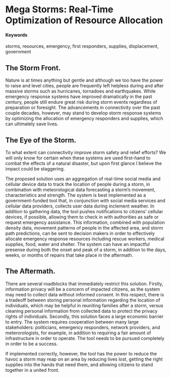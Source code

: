 # Mega Storms: Real-Time Optimization of Resource Allocation {#storm-resoirce-optimization}

#### Keywords

storms, resources, emergency, first responders, supplies, displacement, government

## The Storm Front.

Nature is at times anything but gentle and although we too have the power to raise and level cities, people are frequently left helpless during and after massive storms such as hurricanes, tornadoes and earthquakes. While emergency response systems have improved dramatically in the past century, people still endure great risk during storm events regardless of preparation or foresight. The advancements in connectivity over the past couple decades, however, may stand to develop storm response systems by optimizing the allocation of emergency responders and supplies, which can ultimately save lives.

## The Eye of the Storm.

To what extent can connectivity improve storm safety and relief efforts? We will only know for certain when these systems are used first-hand to combat the effects of a natural disaster, but upon first glance I believe the impact could be staggering.

The proposed solution uses an aggregation of real-time social media and cellular device data to track the location of people during a storm, in combination with meteorological data forecasting a storm's movement, characteristics and strength. The system is best implemented as a government-funded tool that, in conjunction with social media services and cellular data providers, collects user data during inclement weather. In addition to gathering data, the tool pushes notifications to citizens' cellular devices, if possible, allowing them to check in with authorities as safe or request emergency assistance. This information, combined with population density data, movement patterns of people in the affected area, and storm path predictions, can be sent to decision makers in order to effectively allocate emergency response resources including rescue workers, medical supplies, food, water and shelter. The system can have an impactful presense during both the onset and peak of a storm, in addition to the days, weeks, or months of repairs that take place in the aftermath.

## The Aftermath.

There are several roadblocks that immediately restrict this solution. Firstly, information privacy will be a concern of impacted citizens, as the system may need to collect data without informed consent. In this respect, there is a tradeoff between storing personal information regarding the location of individuals, which may be helpful in reuniting families after a storm, versus cleaning personal information from collected data to protect the privacy rights of individuals. Secondly, this solution faces a large economic barrier to entry. The system requires cooperation between many large stakeholders: politicians, emergency responders, network providers, and meterorologists, for example, in addition to requiring a fair amount of infrastructure in order to operate. The tool needs to be pursued completely in order to be a success. 

If implemented correctly, however, the tool has the power to reduce the havoc a storm may reap on an area by reducing lives lost, getting the right supplies into the hands that need them, and allowing citizens to stand together in a united front.
